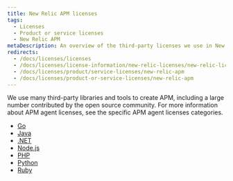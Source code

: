 ```yaml
---
title: New Relic APM licenses
tags:
  - Licenses
  - Product or service licenses
  - New Relic APM
metaDescription: An overview of the third-party licenses we use in New Relic APM.
redirects:
  - /docs/licenses/licenses
  - /docs/licenses/license-information/new-relic-licenses/new-relic-licenses
  - /docs/licenses/product/service-licenses/new-relic-apm
  - /docs/licenses/product-or-service-licenses/new-relic-apm
---
```


We use many third-party libraries and tools to create APM, including a large number contributed by the open source community. For more information about APM agent licenses, see the specific APM agent licenses categories.

* [Go](/docs/licenses/product-or-service-licenses/new-relic-apm/go-agent-licenses/)
* [Java](/docs/licenses/product-or-service-licenses/new-relic-apm/java-agent-licenses/)
* [.NET](/docs/licenses/product-or-service-licenses/new-relic-apm/net-agent-licenses/)
* [Node.js](/docs/licenses/product-or-service-licenses/new-relic-apm/nodejs-agent-licenses/)
* [PHP](/docs/licenses/product-or-service-licenses/new-relic-apm/php-agent-licenses/)
* [Python](/docs/licenses/product-or-service-licenses/new-relic-apm/python-agent-licenses/)
* [Ruby](/docs/licenses/product-or-service-licenses/new-relic-apm/ruby-agent-licenses/)
